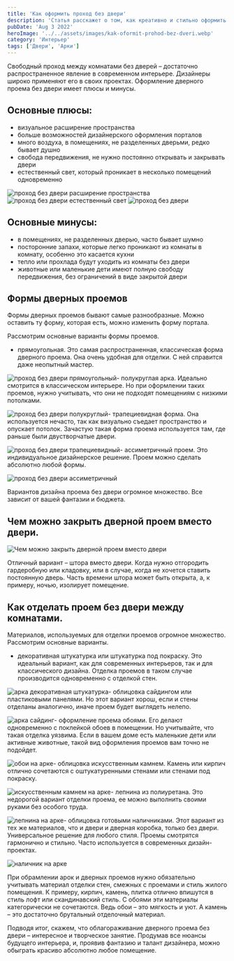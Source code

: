 ```yaml
---
title: 'Как оформить проход без двери'
description: 'Статья расскажет о том, как креативно и стильно оформить дверной проем или арку внутри квартиры. Наши советы помогут вам выбрать идеальные варианты отделки и декорирования межкомнатных проемов без дверей, создав уникальный дизайн вашего интерьера.'
pubDate: 'Aug 3 2022'
heroImage: '../../assets/images/kak-oformit-prohod-bez-dveri.webp'
category: 'Интерьер'
tags: ['Двери', 'Арки']
---
```



Свободный проход между комнатами без дверей – достаточно распространенное явление в современном интерьере. Дизайнеры широко применяют его в своих проектах. Оформление дверного проема без двери имеет плюсы и минусы.

## Основные плюсы:

- визуальное расширение пространства
- больше возможностей дизайнерского оформления порталов
- много воздуха, в помещениях, не разделенных дверьми, редко бывает душно
- свобода передвижения, не нужно постоянно открывать и закрывать двери
- естественный свет, который проникает в несколько помещений одновременно

<Image src={img1} quality='high' alt='проход без двери расширение пространства' />

<Image src={img2} quality='high' alt='проход без двери естественный свет' />

<Image src={img3} quality='high' alt='проход без двери' />

## Основные минусы:

- в помещениях, не разделенных дверью, часто бывает шумно
- посторонние запахи, которые легко проникают из комнаты в комнату, особенно это касается кухни
- тепло или прохлада будут уходить из комнаты без двери
- животные или маленькие дети имеют полную свободу передвижения, без ограничений в виде закрытой двери

## Формы дверных проемов

Формы дверных проемов бывают самые разнообразные. Можно оставить ту форму, которая есть, можно изменить форму портала.

Рассмотрим основные варианты формы проемов.

- прямоугольная. Это самая распространенная, классическая форма дверного проема. Она очень удобная для отделки. С ней справится даже неопытный мастер.

<Image src={img4} quality='high' alt='проход без двери прямоугольный' />- полукруглая арка. Идеально
смотрится в классическом интерьере. Но при оформлении таких проемов, нужно учитывать, что они не подходят
помещениям с низкими потолками.

<Image src={img5} quality='high' alt='проход без двери полукруглый' />- трапециевидная форма. Она используется
нечасто, так как визуально съедает пространство и опускает потолок. Зачастую такая форма проема используется
там, где раньше были двустворчатые двери.

<Image src={img6} quality='high' alt='проход без двери трапециевидный' />- ассиметричный проем. Это индивидуальное
дизайнерское решение. Проем можно сделать абсолютно любой формы.

<Image src={img7} quality='high' alt='проход без двери ассиметричный' />

Вариантов дизайна проема без двери огромное множество. Все зависит от вашей фантазии и бюджета.

## Чем можно закрыть дверной проем вместо двери.

<Image src={img8} quality='high' alt='Чем можно закрыть дверной проем вместо двери' />

Отличный вариант – штора вместо двери. Когда нужно отгородить гардеробную или кладовку, или в случае, когда не хочется ставить постоянную дверь. Часть времени штора может быть открыта, а, к примеру, ночью, изолирует помещение.

## Как отделать проем без двери между комнатами.

Материалов, используемых для отделки проемов огромное множество. Рассмотрим основные варианты.

- декоративная штукатурка или штукатурка под покраску. Это идеальный вариант, как для современных интерьеров, так и для классического дизайна. Отделка проемов в таком случае производится одновременно с отделкой стен.

<Image src={img9} quality='high' alt='арка декоративная штукатурка' />- облицовка сайдингом или пластиковыми
панелями. Но этот вариант хорош, если и стены отделаны аналогично, иначе проем будет выглядеть нелепо.

<Image src={img10} quality='high' alt='арка сайдинг' />- оформление проема обоями. Его делают одновременно
с поклейкой обоев в помещении. Но учитывайте, что такая отделка уязвима. Если в вашем доме есть маленькие
дети или активные животные, такой вид оформления проемов вам точно не подойдет.

<Image src={img11} quality='high' alt='обои на арке' />- облицовка искусственным камнем. Камень или кирпич
отлично сочетаются с оштукатуренными стенами или стенами под покраску.

<Image src={img12} quality='high' alt='искусственным камнем на арке' />- лепнина из полиуретана. Это
недорогой вариант отделки проема, ее можно выполнить своими руками без особого труда.

<Image src={img13} quality='high' alt='лепнина на арке' />- облицовка готовыми наличниками. Этот вариант
из тех же материалов, что и двери и дверная коробка, только без двери. Универсальное решение для любого
стиля. Проемы смотрятся гармонично и стильно. Часто используется в современных дизайн-проектах.

<Image src={img14} quality='high' alt='наличник на арке' />

При обрамлении арок и дверных проемов нужно обязательно учитывать материал отделки стен, смежных с проемами и стиль жилого помещения. К примеру, кирпич, камень, плитка отлично впишутся в стиль лофт или скандинавский стиль. С обоями эти материалы категорически не сочетаются. Ведь обои – это мягкость и уют. А камень – это достаточно брутальный отделочный материал.

Подводя итог, скажем, что облагораживание дверного проема без двери – интересное и творческое занятие. Продумав все нюансы будущего интерьера, и, проявив фантазию и талант дизайнера, можно обыграть красиво абсолютно любое помещение.
